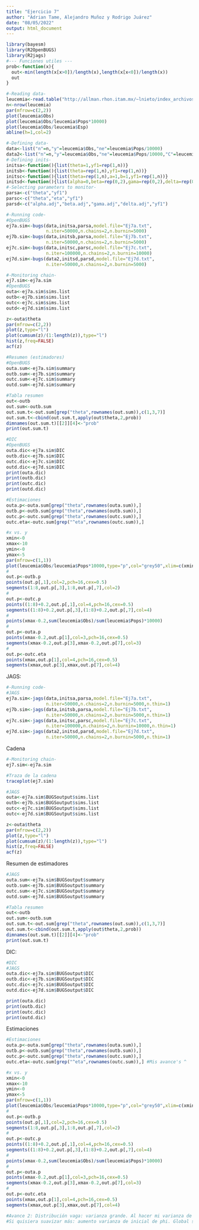 ```yaml
---
title: "Ejercicio 7"
author: "Adrian Tame, Alejandro Muñoz y Rodrigo Juárez"
date: "08/05/2022"
output: html_document
---
```



```r
library(bayesm)
library(R2OpenBUGS)
library(R2jags)
#--- Funciones utiles ---
prob<-function(x){
  out<-min(length(x[x>0])/length(x),length(x[x<0])/length(x))
  out
}
```

```r
#-Reading data-
leucemia<-read.table("http://allman.rhon.itam.mx/~lnieto/index_archivos/leucemia.txt",header=TRUE)
n<-nrow(leucemia)
par(mfrow=c(2,2))
plot(leucemia$Obs)
plot(leucemia$Obs/leucemia$Pops*10000)
plot(leucemia$Obs/leucemia$Esp)
abline(h=1,col=2)
```

```r
#-Defining data-
data<-list("n"=n,"y"=leucemia$Obs,"ne"=leucemia$Pops/10000)
data2<-list("n"=n,"y"=leucemia$Obs,"ne"=leucemia$Pops/10000,"C"=leucemia$Cancer,"P"=leucemia$Place,"A"=leucemia$Age)
#-Defining inits-
initsa<-function(){list(theta=1,yf1=rep(1,n))}
initsb<-function(){list(theta=rep(1,n),yf1=rep(1,n))}
initsc<-function(){list(theta=rep(1,n),a=1,b=1,yf1=rep(1,n))}
initsd<-function(){list(alpha=0,beta=rep(0,2),gama=rep(0,2),delta=rep(0,2),yf1=rep(1,n))}
#-Selecting parameters to monitor-
parsa<-c("theta","yf1")
parsc<-c("theta","eta","yf1")
parsd<-c("alpha.adj","beta.adj","gama.adj","delta.adj","yf1")
```

```r
#-Running code-
#OpenBUGS
ej7a.sim<-bugs(data,initsa,parsa,model.file="Ej7a.txt",
               n.iter=50000,n.chains=2,n.burnin=5000)
ej7b.sim<-bugs(data,initsb,parsa,model.file="Ej7b.txt",
               n.iter=50000,n.chains=2,n.burnin=5000)
ej7c.sim<-bugs(data,initsc,parsc,model.file="Ej7c.txt",
               n.iter=100000,n.chains=2,n.burnin=10000)
ej7d.sim<-bugs(data2,initsd,parsd,model.file="Ej7d.txt",
               n.iter=50000,n.chains=2,n.burnin=5000)
```

```r
#-Monitoring chain-
ej7.sim<-ej7a.sim
#OpenBUGS
outa<-ej7a.sim$sims.list
outb<-ej7b.sim$sims.list
outc<-ej7c.sim$sims.list
outd<-ej7d.sim$sims.list
```

```r
z<-outa$theta
par(mfrow=c(2,2))
plot(z,type="l")
plot(cumsum(z)/(1:length(z)),type="l")
hist(z,freq=FALSE)
acf(z)
```

```r
#Resumen (estimadores)
#OpenBUGS
outa.sum<-ej7a.sim$summary
outb.sum<-ej7b.sim$summary
outc.sum<-ej7c.sim$summary
outd.sum<-ej7d.sim$summary
```

```r
#Tabla resumen
out<-outb
out.sum<-outb.sum
out.sum.t<-out.sum[grep("theta",rownames(out.sum)),c(1,3,7)]
out.sum.t<-cbind(out.sum.t,apply(out$theta,2,prob))
dimnames(out.sum.t)[[2]][4]<-"prob"
print(out.sum.t)
```

```r
#DIC
#OpenBUGS
outa.dic<-ej7a.sim$DIC
outb.dic<-ej7b.sim$DIC
outc.dic<-ej7c.sim$DIC
outd.dic<-ej7d.sim$DIC
print(outa.dic)
print(outb.dic)
print(outc.dic)
print(outd.dic)
```

```r
#Estimaciones
outa.p<-outa.sum[grep("theta",rownames(outa.sum)),]
outb.p<-outb.sum[grep("theta",rownames(outb.sum)),]
outc.p<-outc.sum[grep("theta",rownames(outc.sum)),]
outc.eta<-outc.sum[grep("^eta",rownames(outc.sum)),]
```

```r
#x vs. y
xmin<-0
xmax<-10
ymin<-0
ymax<-5
par(mfrow=c(1,1))
plot(leucemia$Obs/leucemia$Pops*10000,type="p",col="grey50",xlim=c(xmin,xmax),ylim=c(ymin,ymax))
#
out.p<-outb.p
points(out.p[,1],col=2,pch=16,cex=0.5)
segments(1:8,out.p[,3],1:8,out.p[,7],col=2)
#
out.p<-outc.p
points((1:8)+0.2,out.p[,1],col=4,pch=16,cex=0.5)
segments((1:8)+0.2,out.p[,3],(1:8)+0.2,out.p[,7],col=4)
#
points(xmax-0.2,sum(leucemia$Obs)/sum(leucemia$Pops)*10000)
#
out.p<-outa.p
points(xmax-0.2,out.p[1],col=3,pch=16,cex=0.5)
segments(xmax-0.2,out.p[3],xmax-0.2,out.p[7],col=3)
#
out.p<-outc.eta
points(xmax,out.p[1],col=4,pch=16,cex=0.5)
segments(xmax,out.p[3],xmax,out.p[7],col=4)
```

JAGS:
```r
#-Running code-
#JAGS
ej7a.sim<-jags(data,initsa,parsa,model.file="Ej7a.txt",
               n.iter=50000,n.chains=2,n.burnin=5000,n.thin=1)
ej7b.sim<-jags(data,initsb,parsa,model.file="Ej7b.txt",
               n.iter=50000,n.chains=2,n.burnin=5000,n.thin=1)
ej7c.sim<-jags(data,initsc,parsc,model.file="Ej7c.txt",
               n.iter=100000,n.chains=2,n.burnin=10000,n.thin=1)
ej7d.sim<-jags(data2,initsd,parsd,model.file="Ej7d.txt",
               n.iter=50000,n.chains=2,n.burnin=5000,n.thin=1)
```

Cadena
```r
#-Monitoring chain-
ej7.sim<-ej7a.sim

#Traza de la cadena
traceplot(ej7.sim)

#JAGS
outa<-ej7a.sim$BUGSoutput$sims.list
outb<-ej7b.sim$BUGSoutput$sims.list
outc<-ej7c.sim$BUGSoutput$sims.list
outc<-ej7d.sim$BUGSoutput$sims.list

z<-outa$theta
par(mfrow=c(2,2))
plot(z,type="l")
plot(cumsum(z)/(1:length(z)),type="l")
hist(z,freq=FALSE)
acf(z)
```

Resumen de estimadores
```r
#JAGS
outa.sum<-ej7a.sim$BUGSoutput$summary
outb.sum<-ej7b.sim$BUGSoutput$summary
outc.sum<-ej7c.sim$BUGSoutput$summary
outd.sum<-ej7d.sim$BUGSoutput$summary

#Tabla resumen
out<-outb
out.sum<-outb.sum
out.sum.t<-out.sum[grep("theta",rownames(out.sum)),c(1,3,7)]
out.sum.t<-cbind(out.sum.t,apply(out$theta,2,prob))
dimnames(out.sum.t)[[2]][4]<-"prob"
print(out.sum.t)
```


DIC:
```r
#DIC
#JAGS
outa.dic<-ej7a.sim$BUGSoutput$DIC
outb.dic<-ej7b.sim$BUGSoutput$DIC
outc.dic<-ej7c.sim$BUGSoutput$DIC
outd.dic<-ej7d.sim$BUGSoutput$DIC

print(outa.dic)
print(outb.dic)
print(outc.dic)
print(outd.dic)
```

Estimaciones
```r
#Estimaciones
outa.p<-outa.sum[grep("theta",rownames(outa.sum)),]
outb.p<-outb.sum[grep("theta",rownames(outb.sum)),]
outc.p<-outc.sum[grep("theta",rownames(outc.sum)),]
outc.eta<-outc.sum[grep("^eta",rownames(outc.sum)),] #Mis avance's ^

#x vs. y 
xmin<-0
xmax<-10
ymin<-0
ymax<-5
par(mfrow=c(1,1))
plot(leucemia$Obs/leucemia$Pops*10000,type="p",col="grey50",xlim=c(xmin,xmax),ylim=c(ymin,ymax))
#
out.p<-outb.p
points(out.p[,1],col=2,pch=16,cex=0.5)
segments(1:8,out.p[,3],1:8,out.p[,7],col=2)
#
out.p<-outc.p
points((1:8)+0.2,out.p[,1],col=4,pch=16,cex=0.5)
segments((1:8)+0.2,out.p[,3],(1:8)+0.2,out.p[,7],col=4)
#
points(xmax-0.2,sum(leucemia$Obs)/sum(leucemia$Pops)*10000)
#
out.p<-outa.p
points(xmax-0.2,out.p[1],col=3,pch=16,cex=0.5)
segments(xmax-0.2,out.p[3],xmax-0.2,out.p[7],col=3)
#
out.p<-outc.eta
points(xmax,out.p[1],col=4,pch=16,cex=0.5)
segments(xmax,out.p[3],xmax,out.p[7],col=4)

#Avance 2: Distribución vaga: varianza grande. Al hacer mi varianza de phi grande thetas muy dependientes, si varianza de phi pequeña, thetas menos dependientes (comparten menos información entre ellas).
#Si quisiera suavizar más: aumento varianza de inicial de phi. Global se hace más grande cuando le das información previa a phi. Cuando comparto información (son dependientes), los intervalos son más chiquitos que los rojos. 
```

